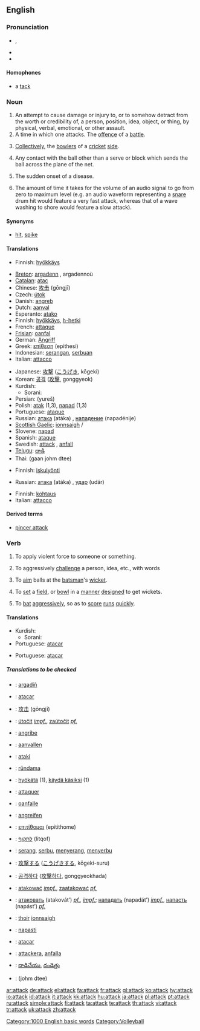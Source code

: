 ==English==

===Pronunciation===
*{{a|RP|AusE|GenAm}} {{IPA|/əˈtæk/}}, {{SAMPA|/@t{:k/}}
*{{audio|en-us-attack.ogg|Audio (US)}}
*{{rhymes|æk}}

====Homophones====
*a [[tack]]

===Noun===
{{en-noun}}

# An attempt to cause damage or injury to, or to somehow detract from the worth or credibility of, a person, position, idea, object, or thing, by physical, verbal, emotional, or other assault.
# A time in which one attacks.  The [[offence]] of a [[battle]].
# {{cricket}} [[Collectively]], the [[bowler]]s of a [[cricket]] [[side]].
# {{volleyball}} Any contact with the ball other than a serve or block which sends the ball across the plane of the net.
# {{medicine}} The sudden onset of a disease.
# {{italbrac|audio}} The amount of time it takes for the volume of an audio signal to go from zero to maximum level (e.g. an audio waveform representing a [[snare]] drum hit would feature a very fast attack, whereas that of a wave washing to shore would feature a slow attack).

====Synonyms====
*{{sense|volleyball}} [[hit]], [[spike]]

====Translations====
{{trans-top|attempt to cause damage or injury}}
*Finnish: [[hyökkäys]]
{{trans-mid}}
{{trans-bottom}}

{{trans-top|offense of a battle}}
*[[Breton]]: [[argadenn]] {{f}}, argadennoù {{p}}
*[[Catalan]]: [[atac]] {{m}}
*Chinese: [[攻击]] (gōngjī)
*Czech: [[útok]] {{m}}
*Danish: [[angreb]]
*Dutch: [[aanval]] {{m}}
*Esperanto: [[atako]]
*Finnish: [[hyökkäys]], [[h-hetki]]
*French: [[attaque]] {{f}}
*[[Frisian]]: [[oanfal]]
*German: [[Angriff]] {{m}}
*Greek: [[επίθεση]] (epithesi) {{f}}
*Indonesian: [[serang|serangan]], [[serbu|serbuan]]
*Italian: [[attacco]] {{m}}
{{trans-mid}}
*Japanese: [[攻撃]] ([[こうげき]], kōgeki)
*Korean: [[공격]] ([[攻擊]], gonggyeok)
*Kurdish: 
**Sorani: {{t|ku|په‌له‌مار|sc=KUchar|tr=palamAr}}
*Persian: {{FAchar|[[یورش]]}} (yureš)
*Polish: [[atak]] {{m}} (1,3), [[napad]] {{m}} (1,3)
*Portuguese: [[ataque]] {{m}}
*Russian: [[атака]] (atáka) {{f}}, [[нападение]] (napadénije) {{n}}
*[[Scottish Gaelic]]: [[ionnsaigh]] {{m}}/{{f}}
*Slovene: [[napad]] {{m}}
*Spanish: [[ataque]] {{m}}
*Swedish: [[attack]] {{c}}, [[anfall]] {{n}}
*[[Telugu]]: [[దాడి]]
*Thai: {{THchar|[[การโจมตี]]}} (gaan johm dtee)
{{trans-bottom}}

{{trans-top|cricket: the bowlers of a cricket side}}
{{trans-mid}}
{{trans-bottom}}

{{trans-top|volleyball: a hit other than serve or block that sends the ball over the net}}
*Finnish: [[iskulyönti]]
{{trans-mid}}
*Russian: [[атака]] (atáka) {{f}}, [[удар]] (udár) {{m}}
{{trans-bottom}}

{{trans-top|medicine: sudden onset of a disease}}
*Finnish: [[kohtaus]]
*Italian: [[attacco]] {{m}}
{{trans-mid}}
{{trans-bottom}}

{{trans-top|amount of time it takes for the volume of an audio signal to go from zero to maximum level}}
{{trans-mid}}
{{trans-bottom}}

====Derived terms====
* [[pincer attack]]

===Verb===
{{en-verb}}

# {{transitive}} To apply violent force to someone or something.
# {{transitive}} To aggressively [[challenge]] a person, idea, etc., with words
# {{context|transitive|cricket}} To [[aim]] balls at the [[batsman]]'s [[wicket]].
# {{context|intransitive|cricket}} To [[set]] a [[field]], or [[bowl]] in a [[manner]] [[design]]ed to get wickets.
# {{context|intransitive|cricket}} To [[bat]] [[aggressive]]ly, so as to [[score]] [[run]]s [[quick]]ly.

====Translations====
{{trans-top|To apply violent force to someone or something}}
{{trans-mid}}
*Kurdish:
**Sorani: {{t|ku|تێبه‌ربوون|sc=KUchar|tr=taebarboon}}
*Portuguese: [[atacar]]
{{trans-bottom}}

{{trans-top|To aggressively challenge a person, idea, etc., with words}}
{{trans-mid}}
*Portuguese: [[atacar]]
{{trans-bottom}}

{{trans-top|(''transitive, cricket'') To aim balls at the batsman's wicket}}
{{trans-mid}}
{{trans-bottom}}

{{trans-top|(''intransitive, cricket'') To set a field, or bowl in a manner designed to get wickets}}
{{trans-mid}}
{{trans-bottom}}

{{trans-top|(intransitive, cricket'') To bat aggressively, so as to score runs quickly}}
{{trans-mid}}
{{trans-bottom}}

=====Translations to be checked=====
{{checktrans}}
{{top}}
*{{ttbc|Breton}}: [[argadiñ]]
*{{ttbc|Catalan}}: [[atacar]]
*{{ttbc|Chinese}}: [[攻击]] (gōngjī)
*{{ttbc|Czech}}: [[útočit]] ''[[impf.]]'', [[zaútočit]] ''[[pf.]]''
*{{ttbc|Danish}}: [[angribe]]
*{{ttbc|Dutch}}: [[aanvallen]]
*{{ttbc|Esperanto}}: [[ataki]]
*{{ttbc|Estonian}}: [[ründama]]
*{{ttbc|Finnish}}: [[hyökätä]] (1), [[käydä käsiksi]] (1)
*{{ttbc|French}}: [[attaquer]]
*{{ttbc|Frisian}}: [[oanfalle]]
*{{ttbc|German}}: [[angreifen]]
*{{ttbc|Greek}}: [[επιτίθομαι]] (epitithome)
{{mid}}
*{{ttbc|Hebrew}}: [[לתקוף]] (litqof)
*{{ttbc|Indonesian}}: [[serang]], [[serbu]], [[serang|menyerang]], [[serbu|menyerbu]]
*{{ttbc|Japanese}}: [[攻撃]]する ([[こうげき]]する, kōgeki-suru)
*{{ttbc|Korean}}: [[공격하다]] ([[攻擊하다]], gonggyeokhada)
*{{ttbc|Polish}}: [[atakować]] ''[[impf.]]'', [[zaatakować]] ''[[pf.]]''
*{{ttbc|Russian}}: [[атаковать]] (atakovát’) ''[[pf.]], [[impf.]]''; [[нападать]] (napadát’) ''[[impf.]]'', [[напасть]] (napást’) ''[[pf.]]''
*{{ttbc|Scottish Gaelic}}: [[thoir]] [[ionnsaigh]]
*{{ttbc|Slovene}}: [[napasti]]
*{{ttbc|Spanish}}: [[atacar]]
*{{ttbc|Swedish}}: [[attackera]], [[anfalla]]
*{{ttbc|Telugu}}: [[దాడిచేయు]], [[దండెత్తు]]
*{{ttbc|Thai}}: {{THchar|[[โจมตี]]}} (johm dtee)
{{bottom}}

[[Category:1000 English basic words]]
[[Category:Volleyball]]

[[ar:attack]]
[[de:attack]]
[[el:attack]]
[[fa:attack]]
[[fr:attack]]
[[gl:attack]]
[[ko:attack]]
[[hy:attack]]
[[io:attack]]
[[id:attack]]
[[it:attack]]
[[kk:attack]]
[[hu:attack]]
[[ja:attack]]
[[pl:attack]]
[[pt:attack]]
[[ru:attack]]
[[simple:attack]]
[[fi:attack]]
[[ta:attack]]
[[te:attack]]
[[th:attack]]
[[vi:attack]]
[[tr:attack]]
[[uk:attack]]
[[zh:attack]]